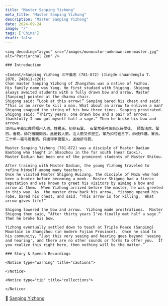 ```yaml
---
title: "Master Sanping Yizhong"
meta_title: "Master Sanping Yizhong"
description: "Master Sanping Yizhong"
date: 2024-09-24
image: "/"
tags: ['China']
draft: false
---
```


<div className="grid xl:grid-cols-7 lg:grid-cols-7 md:grid-cols-2 sm:grid-cols-2 xs:grid-cols-1 gap-8 bg-body dark:bg-darkmode-body">

  <div className="lg:col-span-2 md:col-span-1">

    <img decoding="async" src="/images/monocolor-unknown-zen-master.jpg" alt="Patriarchal Zen" />

    ### Introduction

    <Indent/>Sanping Yizhong 三平義忠 (781-872) (Jingde chuandenglu T. 2076, 248b11-c26):
    Chan master Sanping Yizhong of Zhangzhou was a native of Fuzhou.
    His family name was Yang. He first studied with Shigong. Shigong always awaited students with a fully drawn bow and arrow. Master [Sanping] pointed at the dharma chair.
    Shigong said: “Look at this arrow!” Sanping bared his chest and said: “This is an arrow to kill a man. What about an arrow to enliven a man? Shigong snapped the string of his bow three times. Sanping prostrated. Shigong said: “Thirty years, one drawn bow and a pair of arrows: thankfully I now got myself half a sage.” Then he broke his bow and arrows.
    漳州三平義忠禪師福州人也。姓楊氏。初參石鞏。 石鞏常張弓架箭以待學徒。 師詣法席。鞏曰。看箭。師乃撥開胸云。此是殺人箭。活人箭又作麼生。鞏乃扣弓絃三下。師便作禮。鞏云。三十年一張弓兩隻箭。只謝得半箇聖人。遂拗折弓箭。

    Master Sanping Yizhong (781-872) was a disciple of Master Dadian Baotong who taught in Shaozhou in the far south (near Caoxi).
    Master Dadian had been one of the prominent students of Master Shitou.

    After training with Master Dadian, the young Yizhong traveled to refine himself among many teachers.
    Once he visited Master Shigong Huizang, the disciple of Mazu who had been a hunter before becoming a monk.  Master Shigong had a fierce reputation and was known to greet his visitors by aiming a bow and arrow at them.  When Yizhong arrived before the master, he was greeted in this way. As  the master drew back his arrow,  Yizhong opened his robe, bared his chest, and said, “This arrow is for killing.  What arrow gives life?”

    Shigong lowered the bow and arrow.  Yizhong made prostrations.  Master Shigong then said, “After thirty years I've finally met half a sage.”  Then he broke his bow.

    Yizhong eventually settled down to teach at Triple Peace (Sanping) Mountain in Zhangzhou (in modern Fujian Province).  Once he said to his community, “Just this very seeing and hearing goes beyond 'seeing and hearing', and there are no other sounds or forms to offer you.  If you realize this right here, then nothing will be the matter.”
  <Indent/>

</div>

<div className="lg:col-span-3 md:col-span-1">

    ### Story & Speech Recordings

  <Youtube client:load id="" title="" />

  <Indent/>
</div>

<div className="lg:col-span-2">

    <Notice type="warning" title="cautions">

    </Notice>

    <Notice type="tip" title="collections">

    </Notice>

  <Notice type="info" title="other info">
    🧷 <a href="https://terebess.hu/zen/shigong.html" target="_blank">Sanping Yizhong</a>
    </Notice>

</div>

</div>
